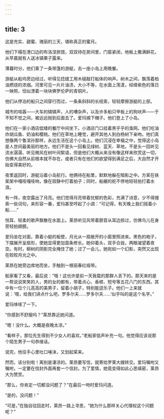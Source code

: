 ```yaml
---
---
---
```

title: 3
---




这是充实、甜蜜、瑰丽的三天，堪称真正的蜜月。

他们下榻在港口边的布洛涅旅馆，双双待在房间里，门窗紧闭，地板上撒满鲜花，从早晨就有人送冰镇果子露来。

薄暮时分，他们乘了一条带篷的游艇，去一座小岛上用晚餐。

游艇从船坞旁边经过，听得见捻缝工用木槌敲打船体的响声。树木之间，飘荡着柏油燃烧的浓烟。河里可见一片片油渍，大小不等，在水面上荡漾，经绛紫色的落日一映照，恰似漂着一块块佛罗伦萨的青铜片。

他们从停泊的船只之间穿行而过，一条条斜斜的长缆索，轻轻摩擦游艇的上部。

城市的喧嚣——大车的辚辚声，人的嘈杂声，以及许多船只甲板上的狗吠声——于不知不觉之间，被远远抛到后面去了。爱玛摘下帽子。他们登上了小岛。

他们在一家小酒店低矮的餐厅中间坐下。小酒店门口挂着黑乎乎的渔网。他们吃油炸胡瓜鱼、奶油和樱桃。他们在草地上睡觉，避开其他人到白杨树下亲吻。他们真想像两个鲁滨孙那样，永远生活在这个小岛上。他们沉浸在幸福之中，觉得这小岛是人世间最美丽的地方。他们不是头一回看见绿树、蓝天、草地，不是头一回听见流水潺潺、听见微风在树叶间絮语，但是他们大概从来没有像这样来欣赏这一切，仿佛大自然从前根本就不存在，或者只有在他们的欲望得到满足之后，大自然才开始变得美好的。

夜里返回时，游艇沿着小岛航行。他俩待在船里，默默地躲在暗影之中。方桨在铁桨架中嘎吱嘎吱响，像在寂静中打着拍子；同时，船艉的舵不停地轻轻拍打着水浪。

有一阵，夜空露出了月亮。他们觉得月亮带着忧郁的色彩，充满了诗意，少不得搜索一些词句，来形容一番，爱玛甚至哼起了小调：“可记得，有天晚上我们摇着小船……”

悦耳、轻柔的歌声飘散在水面上。莱昂听见风带着颤音从耳边掠过，仿佛鸟儿在身旁轻拍翅膀。

爱玛坐在对面，靠着小艇的板壁，月光从一扇敞开的小窗里照进来。黑色的袍子，下摆展开呈扇形，使她显得更加苗条修长。她仰着头，双手合拢，两眼凝望着夜空。有时，柳树的阴影完全掩住了她；过了一会儿，她宛如一个幻影，突然又出现在皎皎月光之中。

莱昂在她旁边席地而坐，手触到一根丽春红缎带。

船家看了又看，最后说：“哦！这也许是前一天我载的那群人丢下的。那天来的是一帮说说笑笑的人，男的女的都有，带着点心、香槟、短号等五花八门的东西。其中有一位个儿高高的美男子，留着小胡子，特别能逗乐子。他们一上来就说：‘喂，给我们讲点什么吧，罗多尔夫……罗多尔夫……’似乎叫的是这个名字。”

爱玛哆嗦了一下。

“你感到不舒服吗？”莱昂靠近她问道。

“嗯！没什么。大概是夜晚太凉。”

“看样子，那位先生得到不少女人的喜欢。”老船家低声补充一句。他觉得应该说那个陌生男子一句恭维话。

说完，他往手心里吐口唾沫，又划起桨来。

然而，该分别啦！离别是凄凉的。莱昂要写信，就寄给罗莱大嫂转交。爱玛嘱咐又嘱咐，一定要在信封外面再套一个信封。为了爱情，她竟变得如此心思缜密，莱昂大为赞赏。

“那么，你肯定一切都没问题了？”在最后一吻时爱玛问道。

“是的，没问题！”

“可是，”在独自往回走时，莱昂一路上寻思，“她为什么那样关心代理权这个问题呢？”